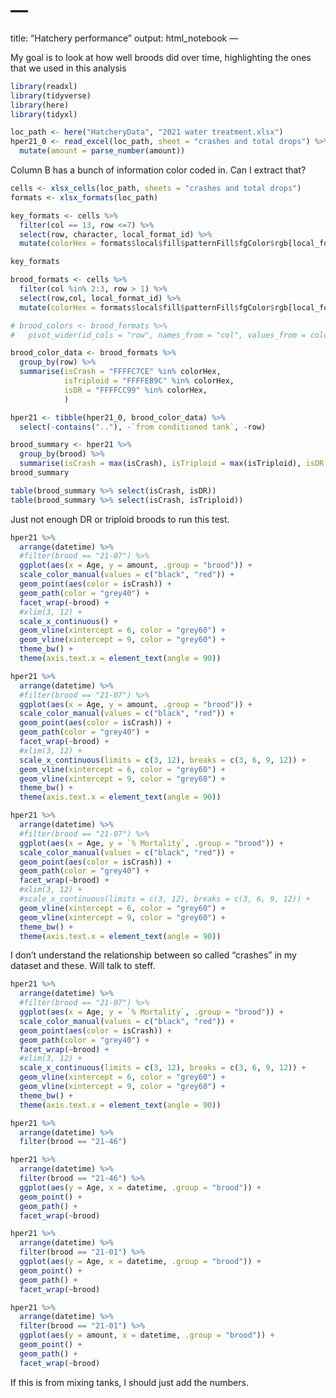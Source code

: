 # ---
title: "Hatchery performance"
output: html_notebook
---

My goal is to look at how well broods did over time, highlighting the ones that we used in this analysis

```r
library(readxl)
library(tidyverse)
library(here)
library(tidyxl)
```

```r
loc_path <- here("HatcheryData", "2021 water treatment.xlsx")
hper21_0 <- read_excel(loc_path, sheet = "crashes and total drops") %>%
  mutate(amount = parse_number(amount))
```

Column B has a bunch of information color coded in. Can I extract that?

```r
cells <- xlsx_cells(loc_path, sheets = "crashes and total drops")
formats <- xlsx_formats(loc_path)
```

```r
key_formats <- cells %>%
  filter(col == 13, row <=7) %>%
  select(row, character, local_format_id) %>%
  mutate(colorHex = formats$local$fill$patternFill$fgColor$rgb[local_format_id])

key_formats
```

```r
brood_formats <- cells %>%
  filter(col %in% 2:3, row > 1) %>%
  select(row,col, local_format_id) %>%
  mutate(colorHex = formats$local$fill$patternFill$fgColor$rgb[local_format_id])

# brood_colors <- brood_formats %>%
#   pivot_wider(id_cols = "row", names_from = "col", values_from = colorHex)

brood_color_data <- brood_formats %>%
  group_by(row) %>%
  summarise(isCrash = "FFFFC7CE" %in% colorHex,
            isTriploid = "FFFFEB9C" %in% colorHex,
            isDR = "FFFFCC99" %in% colorHex,
            )

hper21 <- tibble(hper21_0, brood_color_data) %>%
  select(-contains(".."), -`from conditioned tank`, -row)
```

```r
brood_summary <- hper21 %>%
  group_by(brood) %>%
  summarise(isCrash = max(isCrash), isTriploid = max(isTriploid), isDR = max(isDR))
brood_summary
```

```r
table(brood_summary %>% select(isCrash, isDR))
table(brood_summary %>% select(isCrash, isTriploid))
```
Just not enough DR or triploid broods to run this test. 

```r
hper21 %>%
  arrange(datetime) %>%
  #filter(brood == "21-07") %>%
  ggplot(aes(x = Age, y = amount, .group = "brood")) +
  scale_color_manual(values = c("black", "red")) +
  geom_point(aes(color = isCrash)) +
  geom_path(color = "grey40") +
  facet_wrap(~brood) +
  #xlim(3, 12) +
  scale_x_continuous() +
  geom_vline(xintercept = 6, color = "grey60") + 
  geom_vline(xintercept = 9, color = "grey60") + 
  theme_bw() +
  theme(axis.text.x = element_text(angle = 90))
```



```r
hper21 %>%
  arrange(datetime) %>%
  #filter(brood == "21-07") %>%
  ggplot(aes(x = Age, y = amount, .group = "brood")) +
  scale_color_manual(values = c("black", "red")) +
  geom_point(aes(color = isCrash)) +
  geom_path(color = "grey40") +
  facet_wrap(~brood) +
  #xlim(3, 12) +
  scale_x_continuous(limits = c(3, 12), breaks = c(3, 6, 9, 12)) +
  geom_vline(xintercept = 6, color = "grey60") + 
  geom_vline(xintercept = 9, color = "grey60") + 
  theme_bw() +
  theme(axis.text.x = element_text(angle = 90))
```

```r
hper21 %>%
  arrange(datetime) %>%
  #filter(brood == "21-07") %>%
  ggplot(aes(x = Age, y = `% Mortality`, .group = "brood")) +
  scale_color_manual(values = c("black", "red")) +
  geom_point(aes(color = isCrash)) +
  geom_path(color = "grey40") +
  facet_wrap(~brood) +
  #xlim(3, 12) +
  #scale_x_continuous(limits = c(3, 12), breaks = c(3, 6, 9, 12)) +
  geom_vline(xintercept = 6, color = "grey60") + 
  geom_vline(xintercept = 9, color = "grey60") + 
  theme_bw() +
  theme(axis.text.x = element_text(angle = 90))
```

I don't understand the relationship between so called "crashes" in my dataset and these. Will talk to steff.

```r
hper21 %>%
  arrange(datetime) %>%
  #filter(brood == "21-07") %>%
  ggplot(aes(x = Age, y = `% Mortality`, .group = "brood")) +
  scale_color_manual(values = c("black", "red")) +
  geom_point(aes(color = isCrash)) +
  geom_path(color = "grey40") +
  facet_wrap(~brood) +
  #xlim(3, 12) +
  scale_x_continuous(limits = c(3, 12), breaks = c(3, 6, 9, 12)) +
  geom_vline(xintercept = 6, color = "grey60") + 
  geom_vline(xintercept = 9, color = "grey60") + 
  theme_bw() +
  theme(axis.text.x = element_text(angle = 90))
```

```r
hper21 %>%
  arrange(datetime) %>%
  filter(brood == "21-46")
```


```r
hper21 %>%
  arrange(datetime) %>%
  filter(brood == "21-46") %>%
  ggplot(aes(y = Age, x = datetime, .group = "brood")) +
  geom_point() +
  geom_path() +
  facet_wrap(~brood)
```
```r
hper21 %>%
  arrange(datetime) %>%
  filter(brood == "21-01") %>%
  ggplot(aes(y = Age, x = datetime, .group = "brood")) +
  geom_point() +
  geom_path() +
  facet_wrap(~brood)
```

```r
hper21 %>%
  arrange(datetime) %>%
  filter(brood == "21-01") %>%
  ggplot(aes(y = amount, x = datetime, .group = "brood")) +
  geom_point() +
  geom_path() +
  facet_wrap(~brood)
```

If this is from mixing tanks, I should just add the numbers.